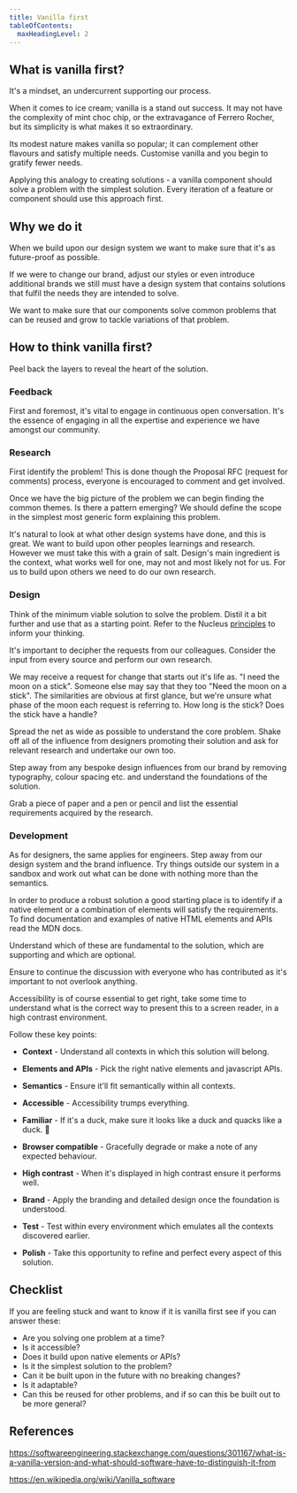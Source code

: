 ```yaml
---
title: Vanilla first
tableOfContents:
  maxHeadingLevel: 2
---
```


## What is vanilla first?

<div class="purpose">
It's a mindset, an undercurrent supporting our process.
</div>

When it comes to ice cream; vanilla is a stand out success. It may not have the complexity of mint choc chip, or the extravagance of Ferrero Rocher, but its simplicity is what makes it so extraordinary.

Its modest nature makes vanilla so popular; it can complement other flavours and satisfy multiple needs. Customise vanilla and you begin to gratify fewer needs.

Applying this analogy to creating solutions - a vanilla component should solve a problem with the simplest solution. Every iteration of a feature or component should use this approach first.

## Why we do it

When we build upon our design system we want to make sure that it's as future-proof as possible.

If we were to change our brand, adjust our styles or even introduce additional brands we still must have a design system that contains solutions that fulfil the needs they are intended to solve.

We want to make sure that our components solve common problems that can be reused and grow to tackle variations of that problem.

## How to think vanilla first?

Peel back the layers to reveal the heart of the solution.

### Feedback

First and foremost, it's vital to engage in continuous open conversation. It's the essence of engaging in all the expertise and experience we have amongst our community.

### Research

First identify the problem! This is done though the Proposal RFC (request for comments) process, everyone is encouraged to comment and get involved.

Once we have the big picture of the problem we can begin finding the common themes. Is there a pattern emerging? We should define the scope in the simplest most generic form explaining this problem.

It's natural to look at what other design systems have done, and this is great. We want to build upon other peoples learnings and research. However we must take this with a grain of salt. Design's main ingredient is the context, what works well for one, may not and most likely not for us. For us to build upon others we need to do our own research.

### Design

Think of the minimum viable solution to solve the problem. Distil it a bit further and use that as a starting point. Refer to the Nucleus [principles](../guidelines/principles.mdx) to inform your thinking.

It's important to decipher the requests from our colleagues. Consider the input from every source and perform our own research.

We may receive a request for change that starts out it's life as. "I need the moon on a stick". Someone else may say that they too "Need the moon on a stick". The similarities are obvious at first glance, but we're unsure what phase of the moon each request is referring to. How long is the stick? Does the stick have a handle?

Spread the net as wide as possible to understand the core problem. Shake off all of the influence from designers promoting their solution and ask for relevant research and undertake our own too.

Step away from any bespoke design influences from our brand by removing typography, colour spacing etc. and understand the foundations of the solution.

Grab a piece of paper and a pen or pencil and list the essential requirements acquired by the research.

### Development

As for designers, the same applies for engineers. Step away from our design system and the brand influence. Try things outside our system in a sandbox and work out what can be done with nothing more than the semantics.

In order to produce a robust solution a good starting place is to identify if a native element or a combination of elements will satisfy the requirements. To find documentation and examples of native HTML elements and APIs read the MDN docs.

Understand which of these are fundamental to the solution, which are supporting and which are optional.

Ensure to continue the discussion with everyone who has contributed as it's important to not overlook anything.

Accessibility is of course essential to get right, take some time to understand what is the correct way to present this to a screen reader, in a high contrast environment.

Follow these key points:

- **Context** - Understand all contexts in which this solution will belong.

- **Elements and APIs** - Pick the right native elements and javascript APIs.

- **Semantics** - Ensure it'll fit semantically within all contexts.

- **Accessible** - Accessibility trumps everything.

- **Familiar** - If it's a duck, make sure it looks like a duck and quacks like a duck. 🦆

- **Browser compatible** - Gracefully degrade or make a note of any expected behaviour.

- **High contrast** - When it's displayed in high contrast ensure it performs well.

- **Brand** - Apply the branding and detailed design once the foundation is understood.

- **Test** - Test within every environment which emulates all the contexts discovered earlier.

- **Polish** - Take this opportunity to refine and perfect every aspect of this solution.

## Checklist

If you are feeling stuck and want to know if it is vanilla first see if you can answer these:

- Are you solving one problem at a time?
- Is it accessible?
- Does it build upon native elements or APIs?
- Is it the simplest solution to the problem?
- Can it be built upon in the future with no breaking changes?
- Is it adaptable?
- Can this be reused for other problems, and if so can this be built out to be more general?

## References

https://softwareengineering.stackexchange.com/questions/301167/what-is-a-vanilla-version-and-what-should-software-have-to-distinguish-it-from

https://en.wikipedia.org/wiki/Vanilla_software